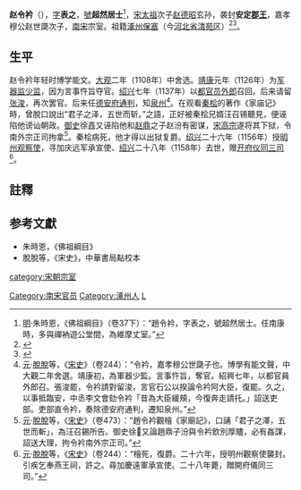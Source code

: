 '''赵令衿'''（{{bd|？||1158年||Zhao赵}}），[[表字|字]]'''表之'''，[[號|號]]'''超然居士'''<ref>[[明|明]]·朱時恩，《佛祖綱目》（卷37下）：“趙令衿，字表之，號超然居士。任南康時，多與禪衲遊公堂間，為維摩丈室。”</ref>，[[宋太祖|宋太祖]]次子[[赵德昭|赵德昭]]玄孙，袭封'''安定[[郡王|郡王]]'''，嘉孝穆公赵世瓞次子，[[南宋|南宋]]宗室。祖籍[[涿州_(古代)|涿州]][[保塞縣|保塞]]（今[[河北省|河北省]][[清苑区|清苑区]]）<ref>{{Cite web|title=“宋太祖赵匡胤祖籍问题学术研讨会”综述--《宋史研究论丛 第5辑》2003年|url=http://cpfd.cnki.com.cn/Article/CPFDTOTAL-SSYO200311001028.htm|access-date=2020-08-17|archive-date=2021-04-21|archive-url=https://web.archive.org/web/20210421100030/http://cpfd.cnki.com.cn/Article/CPFDTOTAL-SSYO200311001028.htm|dead-url=no}}</ref><ref>{{Cite web|title=赵匡胤祖籍和祖陵确在保州(清苑)--《保定师范专科学校学报》2004年01期|url=http://www.cnki.com.cn/Article/CJFDTOTAL-BDSZ200401011.htm|access-date=2020-08-17|archive-date=2021-05-08|archive-url=https://web.archive.org/web/20210508112659/http://www.cnki.com.cn/Article/CJFDTOTAL-BDSZ200401011.htm|dead-url=no}}</ref>。

==生平==
赵令衿年轻时博学能文。[[大觀_(年號)|大观]]二年（1108年）中舍选。[[靖康|靖康]]元年（1126年）为[[军器监|军器监]][[監|少监]]，因为言事忤旨夺官。[[紹興_(南宋)|绍兴]]七年（1137年）以[[都官员外郎|都官员外郎]]召回。后来请留[[张浚|张浚]]，再次罢官。后来任[[德安府|德安府]][[通判|通判]]，知[[泉州_(景雲)|泉州]]<ref>[[元|元]]·[[脫脫|脫脫]]等，《[[宋史|宋史]]》（卷244）：“令衿，嘉孝穆公世瓞子也。博學有能文聲，中大觀二年舍選。靖康初，為軍器少監。言事忤旨，奪官。紹興七年，以都官員外郎召。張浚罷，令衿請對留浚，言官石公以揆論令衿阿大臣，復罷。久之，以事抵臨安，中丞李文會劾令衿「昔為大臣緩頰，今復奔走請托。」詔送吏部。吏部直令衿，奏除德安府通判，遷知泉州。”</ref>。在观看[[秦桧|秦桧]]的著作《家庙记》時，曾脫口說出“君子之泽，五世而斩。”之語，正好被秦桧兄婿汪召锡聽見，便诬陷他谤讪朝政。[[御史|御史]]徐嚞又诬陷他和[[赵鼎|赵鼎]]之子赵汾有密谋，[[宋高宗|宋高宗]]遂将其下狱，令南外宗正司拘拿<ref>[[元|元]]·[[脫脫|脫脫]]等，《[[宋史|宋史]]》（卷473）：“趙令衿觀檜《家廟記》，口誦「君子之澤，五世而斬」，為汪召錫所告。御史徐𡕇又論趙鼎子汾與令衿飲別厚贐，必有姦謀，詔送大理，拘令衿南外宗正司。”</ref>。秦桧病死，他才得以出狱复爵。[[紹興_(南宋)|绍兴]]二十六年（1156年）授[[明州_(開元)|明州]][[观察使|观察使]]，寻加庆远军承宣使、[[紹興_(南宋)|绍兴]]二十八年（1158年）去世，赠[[开府仪同三司|开府仪同三司]]<ref>[[元|元]]·[[脫脫|脫脫]]等，《[[宋史|宋史]]》（卷244）：“檜死，復爵。二十六年，授明州觀察使襲封。引疾乞奉燕王祠，許之。尋加慶遠軍承宣使。二十八年薨，贈開府儀同三司。”</ref>。

==註釋==
{{reflist}}

==参考文獻==
*朱時恩，《佛祖綱目》
*脫脫等，《宋史》，中華書局點校本

[[category:宋朝宗室|category:宋朝宗室]]
[[Category:南宋官员|Category:南宋官员]]
[[Category:涿州人|Category:涿州人]]
[[Category:趙姓|L]]